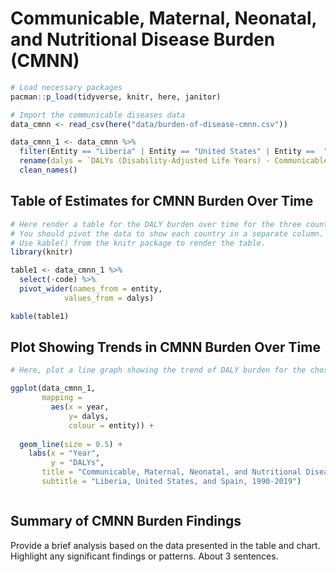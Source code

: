 # Communicable, Maternal, Neonatal, and Nutritional Disease Burden (CMNN)

```r
# Load necessary packages
pacman::p_load(tidyverse, knitr, here, janitor)

# Import the communicable diseases data
data_cmnn <- read_csv(here("data/burden-of-disease-cmnn.csv"))
```

```r
data_cmnn_1 <- data_cmnn %>% 
  filter(Entity == "Liberia" | Entity == "United States" | Entity ==  "Spain") %>% 
  rename(dalys = `DALYs (Disability-Adjusted Life Years) - Communicable, maternal, neonatal, and nutritional diseases - Sex: Both - Age: Age-standardized (Rate)`) %>% 
  clean_names()
```

## Table of Estimates for CMNN Burden Over Time

```r
# Here render a table for the DALY burden over time for the three countries.
# You should pivot the data to show each country in a separate column.
# Use kable() from the knitr package to render the table.
library(knitr)

table1 <- data_cmnn_1 %>% 
  select(-code) %>% 
  pivot_wider(names_from = entity,
            values_from = dalys)

kable(table1)
```

## Plot Showing Trends in CMNN Burden Over Time

```r
# Here, plot a line graph showing the trend of DALY burden for the chosen countries over time. You can use ggplot2 to create this plot. Each country's line should be a different color.

ggplot(data_cmnn_1,
       mapping = 
         aes(x = year,
             y= dalys,
             colour = entity)) +
  
  geom_line(size = 0.5) +
    labs(x = "Year",
         y = "DALYs",
       title = "Communicable, Maternal, Neonatal, and Nutritional Disease Burden (CMNN)",
       subtitle = "Liberia, United States, and Spain, 1990-2019")



```

## Summary of CMNN Burden Findings

Provide a brief analysis based on the data presented in the table and chart. Highlight any significant findings or patterns. About 3 sentences.
